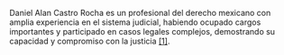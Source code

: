 Daniel Alan Castro Rocha es un profesional del derecho mexicano con amplia experiencia en el sistema judicial, habiendo ocupado cargos importantes y participado en casos legales complejos, demostrando su capacidad y compromiso con la justicia [\[1\]](https://periodicocorreo.com.mx/__export/sites/correo/pdfs/2024/12/15/ikNQAsHYcLg5EGjt.pdf).